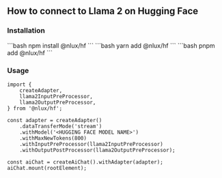 
## How to connect to Llama 2 on Hugging Face

### Installation

<Tabs groupId="package" queryString>
    <TabItem value="npm" label="NPM">
        ```bash
        npm install @nlux/hf
        ```
    </TabItem>
    <TabItem value="yarn" label="Yarn">
        ```bash
        yarn add @nlux/hf
        ```
    </TabItem>
    <TabItem value="pnpm" label="PNPM">
        ```bash
        pnpm add @nlux/hf
        ```
    </TabItem>
</Tabs>

### Usage

```tsx
import {
    createAdapter,
    llama2InputPreProcessor,
    llama2OutputPreProcessor,
} from '@nlux/hf';

const adapter = createAdapter()
    .dataTransferMode('stream')
    .withModel('<HUGGING FACE MODEL NAME>')
    .withMaxNewTokens(800)
    .withInputPreProcessor(llama2InputPreProcessor)
    .withOutputPostProcessor(llama2OutputPreProcessor);

const aiChat = createAiChat().withAdapter(adapter);
aiChat.mount(rootElement);
```
